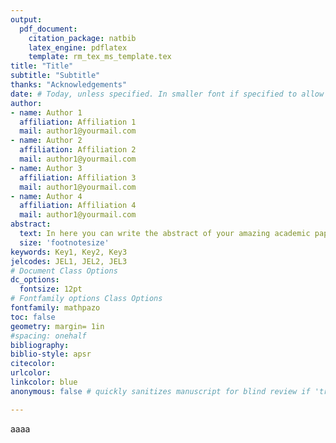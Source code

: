 ```yaml
---
output: 
  pdf_document:
    citation_package: natbib
    latex_engine: pdflatex
    template: rm_tex_ms_template.tex
title: "Title"
subtitle: "Subtitle"
thanks: "Acknowledgements"
date: # Today, unless specified. In smaller font if specified to allow for version numbering
author:
- name: Author 1
  affiliation: Affiliation 1
  mail: author1@yourmail.com
- name: Author 2
  affiliation: Affiliation 2
  mail: author1@yourmail.com
- name: Author 3
  affiliation: Affiliation 3
  mail: author1@yourmail.com
- name: Author 4
  affiliation: Affiliation 4
  mail: author1@yourmail.com
abstract: 
  text: In here you can write the abstract of your amazing academic paper. Blah Blah Blah my paper is awesome, don't reject it.
  size: 'footnotesize'
keywords: Key1, Key2, Key3
jelcodes: JEL1, JEL2, JEL3
# Document Class Options
dc_options:
  fontsize: 12pt
# Fontfamily options Class Options
fontfamily: mathpazo
toc: false
geometry: margin= 1in
#spacing: onehalf
bibliography: 
biblio-style: apsr
citecolor:
urlcolor:
linkcolor: blue
anonymous: false # quickly sanitizes manuscript for blind review if 'true'

---
```


\begin{hyp}[dasdas]

\end{hyp}
aaaa
